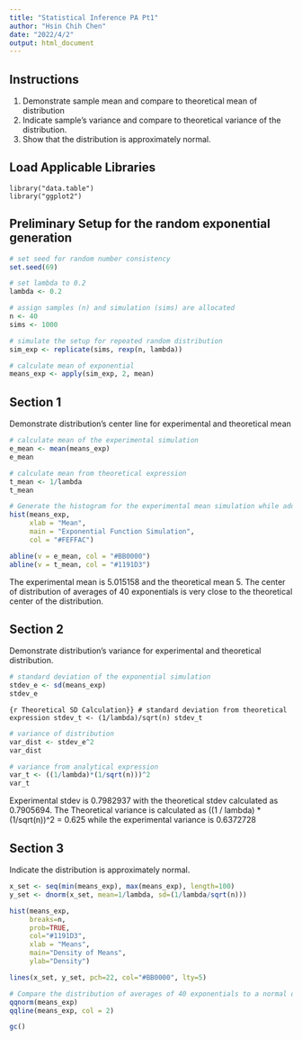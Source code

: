---
title: "Statistical Inference PA Pt1"
author: "Hsin Chih Chen"
date: "2022/4/2"
output: html_document
---

## Instructions

1. Demonstrate sample mean and compare to theoretical mean of distribution
2. Indicate sample's variance and compare to theoretical variance of the distribution.
3. Show that the distribution is approximately normal.

## Load Applicable Libraries

```{Load Libraries}
library("data.table")
library("ggplot2")
```

## Preliminary Setup for the random exponential generation

```{r Random Expo Setup}
# set seed for random number consistency
set.seed(69)

# set lambda to 0.2
lambda <- 0.2

# assign samples (n) and simulation (sims) are allocated 
n <- 40
sims <- 1000

# simulate the setup for repeated random distribution
sim_exp <- replicate(sims, rexp(n, lambda))

# calculate mean of exponential
means_exp <- apply(sim_exp, 2, mean)
```

## Section 1
Demonstrate distribution's center line for experimental and theoretical mean

```{r Exponential Mean Calculation}
# calculate mean of the experimental simulation
e_mean <- mean(means_exp)
e_mean
```

```{r Theoretical Mean Calculation} 
# calculate mean from theoretical expression
t_mean <- 1/lambda
t_mean
```

```{r Plot Comparison}
# Generate the histogram for the experimental mean simulation while add the averages of 
hist(means_exp, 
     xlab = "Mean", 
     main = "Exponential Function Simulation", 
     col = "#FEFFAC")

abline(v = e_mean, col = "#BB0000")
abline(v = t_mean, col = "#1191D3")
```

The experimental mean is 5.015158 and the theoretical mean 5. The center of distribution of averages of 40 exponentials is very close to the theoretical center of the distribution.

## Section 2

Demonstrate distribution's variance for experimental and theoretical distribution.

```{r Exponential SD Calculation}
# standard deviation of the exponential simulation
stdev_e <- sd(means_exp)
stdev_e
```

```{r Theoretical SD Calculation}}
# standard deviation from theoretical expression
stdev_t <- (1/lambda)/sqrt(n)
stdev_t
```

```{r Distribution Variance}
# variance of distribution
var_dist <- stdev_e^2
var_dist
```

```{r Analytical Comparison Check}
# variance from analytical expression
var_t <- ((1/lambda)*(1/sqrt(n)))^2
var_t
```

Experimental stdev is 0.7982937 with the theoretical stdev calculated as 0.7905694. The Theoretical variance is calculated as ((1 / lambda) * (1/sqrt(n))^2 = 0.625 while the experimental variance is 0.6372728

## Section 3
Indicate the distribution is approximately normal.

```{r Distribution Check}
x_set <- seq(min(means_exp), max(means_exp), length=100)
y_set <- dnorm(x_set, mean=1/lambda, sd=(1/lambda/sqrt(n)))

hist(means_exp,
     breaks=n,
     prob=TRUE,
     col="#1191D3",
     xlab = "Means",
     main="Density of Means",
     ylab="Density")

lines(x_set, y_set, pch=22, col="#BB0000", lty=5)
```

```{r Comparison for Distribution}
# Compare the distribution of averages of 40 exponentials to a normal distribution
qqnorm(means_exp)
qqline(means_exp, col = 2)

gc()
```
